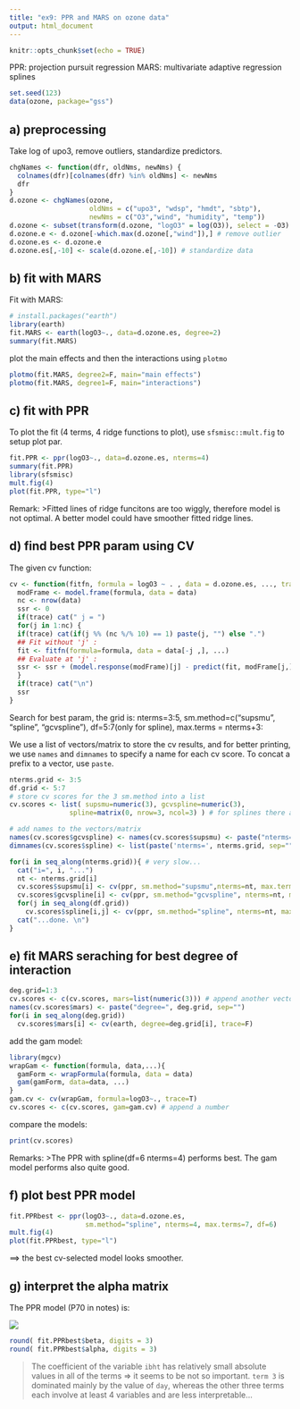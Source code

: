 ```yaml
---
title: "ex9: PPR and MARS on ozone data"
output: html_document
---
```


```r
knitr::opts_chunk$set(echo = TRUE)
```
PPR: projection pursuit regression
MARS: multivariate adaptive regression splines
```r
set.seed(123)
data(ozone, package="gss")
```


## a) preprocessing

Take log of upo3, remove outliers, standardize predictors. 

```r
chgNames <- function(dfr, oldNms, newNms) {
  colnames(dfr)[colnames(dfr) %in% oldNms] <- newNms
  dfr
}
d.ozone <- chgNames(ozone,
                    oldNms = c("upo3", "wdsp", "hmdt", "sbtp"),
                    newNms = c("O3","wind", "humidity", "temp"))
d.ozone <- subset(transform(d.ozone, "logO3" = log(O3)), select = -O3)
d.ozone.e <- d.ozone[-which.max(d.ozone[,"wind"]),] # remove outlier
d.ozone.es <- d.ozone.e
d.ozone.es[,-10] <- scale(d.ozone.e[,-10]) # standardize data
```

## b) fit with MARS 

Fit with MARS: 
```r
# install.packages("earth")
library(earth)
fit.MARS <- earth(logO3~., data=d.ozone.es, degree=2)
summary(fit.MARS)
```

plot the main effects and then the interactions using `plotmo`
```r
plotmo(fit.MARS, degree2=F, main="main effects")
plotmo(fit.MARS, degree1=F, main="interactions")
```

## c) fit with PPR
To plot the fit (4 terms, 4 ridge functions to plot), use `sfsmisc::mult.fig` to setup plot par. 
```r
fit.PPR <- ppr(logO3~., data=d.ozone.es, nterms=4)
summary(fit.PPR)
library(sfsmisc)
mult.fig(4)
plot(fit.PPR, type="l")
```

Remark: 
>Fitted lines of ridge funcitons are too wiggly, therefore model is not optimal. A better model could have smoother fitted ridge lines. 

## d) find best PPR param using CV
The given cv function:
```r
cv <- function(fitfn, formula = logO3 ~ . , data = d.ozone.es, ..., trace = TRUE){
  modFrame <- model.frame(formula, data = data)
  nc <- nrow(data)
  ssr <- 0
  if(trace) cat(" j = ")
  for(j in 1:nc) {
  if(trace) cat(if(j %% (nc %/% 10) == 1) paste(j, "") else ".")
  ## Fit without 'j' :
  fit <- fitfn(formula=formula, data = data[-j ,], ...)
  ## Evaluate at 'j' :
  ssr <- ssr + (model.response(modFrame)[j] - predict(fit, modFrame[j,]))^2
  }
  if(trace) cat("\n")
  ssr
}
```

Search for best param, the grid is: nterms=3:5, sm.method=c("supsmu", "spline", "gcvspline"), df=5:7(only for spline), max.terms = nterms+3: 

We use a list of vectors/matrix to store the cv results, and for better printing, we use `names` and `dimnames` to specify a name for each cv score. To concat a prefix to a vector, use `paste`. 

```r
nterms.grid <- 3:5
df.grid <- 5:7
# store cv scores for the 3 sm.method into a list
cv.scores <- list( supsmu=numeric(3), gcvspline=numeric(3), 
               spline=matrix(0, nrow=3, ncol=3) ) # for splines there are 2 params, so use a matrix

# add names to the vectors/matrix 
names(cv.scores$gcvspline) <- names(cv.scores$supsmu) <- paste("nterms=", nterms.grid, sep="")
dimnames(cv.scores$spline) <- list(paste('nterms=', nterms.grid, sep=""), paste("df=", df.grid, sep=""))

for(i in seq_along(nterms.grid)){ # very slow... 
  cat("i=", i, "...")
  nt <- nterms.grid[i]
  cv.scores$supsmu[i] <- cv(ppr, sm.method="supsmu",nterms=nt, max.terms=nt+3, trace=F)
  cv.scores$gcvspline[i] <- cv(ppr, sm.method="gcvspline", nterms=nt, max.terms=nt+3, trace=F)
  for(j in seq_along(df.grid))
    cv.scores$spline[i,j] <- cv(ppr, sm.method="spline", nterms=nt, max.terms=nt+3, df=df.grid[j], trace=F)
  cat("...done. \n")
}
```

## e) fit MARS seraching for best degree of interaction
```r
deg.grid=1:3
cv.scores <- c(cv.scores, mars=list(numeric(3))) # append another vector
names(cv.scores$mars) <- paste("degree=", deg.grid, sep="")
for(i in seq_along(deg.grid))
  cv.scores$mars[i] <- cv(earth, degree=deg.grid[i], trace=F)
```

add the gam model: 
```r
library(mgcv)
wrapGam <- function(formula, data,...){
  gamForm <- wrapFormula(formula, data = data)
  gam(gamForm, data=data, ...)
}
gam.cv <- cv(wrapGam, formula=logO3~., trace=T) 
cv.scores <- c(cv.scores, gam=gam.cv) # append a number
```

compare the models: 
```r
print(cv.scores)
```

Remarks: 
>The PPR with spline(df=6 nterms=4) performs best. The gam model performs also quite good. 

## f) plot best PPR model
```r
fit.PPRbest <- ppr(logO3~., data=d.ozone.es,
                   sm.method="spline", nterms=4, max.terms=7, df=6)
mult.fig(4)
plot(fit.PPRbest, type="l")
```

==> the best cv-selected model looks smoother. 


## g) interpret the alpha matrix
The PPR model (P70 in notes) is: 

![](ex9/ppr.png)

```r
round( fit.PPRbest$beta, digits = 3)
round( fit.PPRbest$alpha, digits = 3)
```

>The coefficient of the variable `ibht` has relatively small absolute values in all of the terms => it seems to be not so important. 
>`term 3` is dominated mainly by the value of `day`, whereas the other three terms each involve at least 4 variables and are less interpretable...

